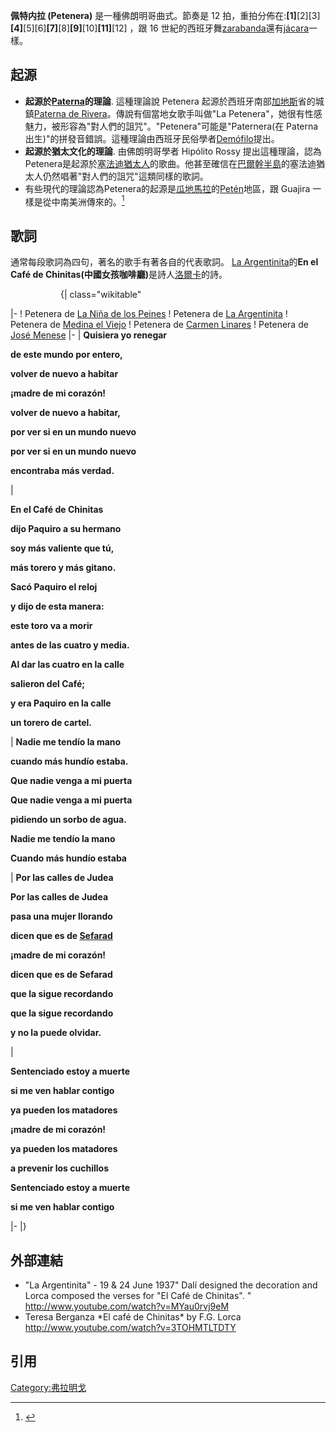 {{expert-subject|time=2012-01-29T12:12:59+00:00}}

''' 佩特内拉 (Petenera)''' 是一種佛朗明哥曲式。節奏是 12 拍，重拍分佈在:'''[1]'''[2][3]'''[4]'''[5][6]'''[7]'''[8]'''[9]'''[10]'''[11]'''[12] ，跟 16 世紀的西班牙舞[[zarabanda|zarabanda]]還有[[jácara|jácara]]一樣。

==起源==

* '''起源於[[Paterna_de_Rivera|Paterna]]的理論'''. 這種理論說 Petenera 起源於西班牙南部[[加地斯|加地斯]]省的城鎮[[Paterna_de_Rivera|Paterna de Rivera]]。傳說有個當地女歌手叫做"La Petenera"，她很有性感魅力，被形容為"對人們的詛咒"。"Petenera"可能是"Paternera(在 Paterna 出生)"的拼發音錯誤。這種理論由西班牙民俗學者[[Demófilo|Demófilo]]提出。
* '''起源於猶太文化的理論'''. 由佛朗明哥學者 Hipólito Rossy 提出這種理論，認為Petenera是起源於[[塞法迪猶太人|塞法迪猶太人]]的歌曲。他甚至確信在[[巴爾幹半島|巴爾幹半島]]的塞法迪猶太人仍然唱著"對人們的詛咒"這類同樣的歌詞。
* 有些現代的理論認為Petenera的起源是[[瓜地馬拉|瓜地馬拉]]的[[Petén|Petén]]地區，跟 Guajira 一樣是從中南美洲傳來的。<ref>{{cite web | url=http://www.radiole.com/especiales/enciclopedia_flamenco/cantesamericanos_peteneras.html | title=Cantes de Americanos 美洲傳來的歌唱。 | accessdate=2012-01-29 | deadurl=yes | archiveurl=https://web.archive.org/web/20120203221002/http://www.radiole.com/especiales/enciclopedia_flamenco/cantesamericanos_peteneras.html | archivedate=2012-02-03 }}</ref>

==歌詞==
通常每段歌詞為四句，著名的歌手有著各自的代表歌詞。
[[La_Argentinita|La Argentinita]]的'''En el Café de Chinitas(中國女孩咖啡廳)'''是詩人[[洛爾卡|洛爾卡]]的詩。


::{| class="wikitable"
|-
! Petenera de [[La_Niña_de_los_Peines|La Niña de los Peines]]
! Petenera de [[La_Argentinita|La Argentinita]]
! Petenera de [[Medina_el_Viejo|Medina el Viejo]]
! Petenera de [[Carmen_Linares|Carmen Linares]]
! Petenera de [[José_Menese|José Menese]]
|-
| '''Quisiera yo renegar''' 
 
'''de este mundo por entero,''' 


'''volver de nuevo a habitar''' 


'''¡madre de mi corazón!''' 


'''volver de nuevo a habitar,''' 
 
'''por ver si en un mundo nuevo''' 


'''por ver si en un mundo nuevo''' 
 
'''encontraba más verdad.''' 


| 


'''En el Café de Chinitas'''


'''dijo Paquiro a su hermano'''


'''soy más valiente que tú,'''


'''más torero y más gitano.'''




'''Sacó Paquiro el reloj'''


'''y dijo de esta manera:'''


'''este toro va a morir'''


'''antes de las cuatro y media.'''




'''Al dar las cuatro en la calle'''


'''salieron del Café;'''


'''y era Paquiro en la calle'''


'''un torero de cartel.'''




|
'''Nadie me tendío la mano'''


'''cuando más hundío estaba.'''


'''Que nadie venga a mi puerta'''


'''Que nadie venga a mi puerta'''


'''pidiendo un sorbo de agua.'''


'''Nadie me tendío la mano'''


'''Cuando más hundío estaba'''




| 
'''Por las calles de Judea'''

'''Por las calles de Judea'''

'''pasa una mujer llorando'''

'''dicen que es de [[Sefarad|Sefarad]]'''

'''¡madre de mi corazón!'''


'''dicen que es de Sefarad'''

'''que la sigue recordando'''

'''que la sigue recordando'''

'''y no la puede olvidar.''' 


| 


'''Sentenciado estoy a muerte'''

'''si me ven hablar contigo'''

'''ya pueden los matadores'''

'''¡madre de mi corazón!'''


'''ya pueden los matadores'''

'''a prevenir los cuchillos'''

'''Sentenciado estoy a muerte'''

'''si me ven hablar contigo''' 


|-
|}

==外部連結==
* "La Argentinita" - 19 & 24 June 1937"  Dalí designed the decoration and Lorca composed the verses for "El Café de Chinitas". " http://www.youtube.com/watch?v=MYau0rvj9eM {{Wayback|url=http://www.youtube.com/watch?v=MYau0rvj9eM |date=20210721052944 }} 
* Teresa Berganza *El café de Chinitas* by F.G. Lorca http://www.youtube.com/watch?v=3TOHMTLTDTY {{Wayback|url=http://www.youtube.com/watch?v=3TOHMTLTDTY |date=20170603130231 }}

==引用==
<references/>

{{佛朗明哥曲式}}

[[Category:弗拉明戈|Category:弗拉明戈]]